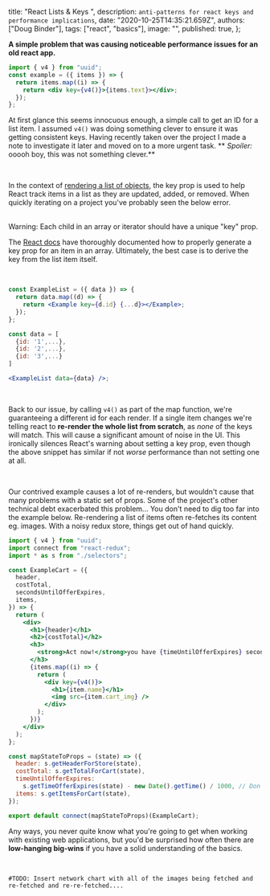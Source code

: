   title: "React Lists & Keys ",
  description: `anti-patterns for react keys and performance implications`,
  date: "2020-10-25T14:35:21.659Z",
  authors: ["Doug Binder"],
  tags: ["react", "basics"],
  image: "",
  published: true,
};

**A simple problem that was causing noticeable performance issues for an old react app.**

```jsx
import { v4 } from "uuid";
const example = ({ items }) => {
  return items.map((i) => {
    return <div key={v4()}>{items.text}></div>;
  });
};
```

At first glance this seems innocuous enough, a simple call to get an ID for a list item. I assumed `v4()` was doing something clever to ensure it was getting consistent keys. Having recently taken over the project I made a note to investigate it later and moved on to a more urgent task. ** _Spoiler:_ ooooh boy, this was not something clever.**

<!--more-->

<br />

In the context of [rendering a list of objects](https://reactjs.org/docs/lists-and-keys.html),
the key prop is used to help React track items in a list as they are updated, added, or removed. When quickly iterating on a project you've probably seen the below error.

<br />

<ConsoleErrorComponent>
  Warning: Each child in an array or iterator should have a unique "key" prop.
</ConsoleErrorComponent>

<br />

The [React docs](https://reactjs.org/docs/lists-and-keys.html) have thoroughly documented how to properly generate a key prop for an item in an array. Ultimately, the best case is to derive the key from the list item itself.

<br />

```jsx
const ExampleList = ({ data }) => {
  return data.map((d) => {
    return <Example key={d.id} {...d}></Example>;
  });
};

const data = [
  {id: '1',...},
  {id: '2',...},
  {id: '3',...}
]

<ExampleList data={data} />;
```

<br />

Back to our issue, by calling `v4()` as part of the map function, we're guaranteeing a different id for each render. If a single item changes we're telling react to **re-render the whole list from scratch**, as _none_ of the keys will match. This will cause a significant amount of noise in the UI. This ironically silences React's warning about setting a key prop, even though the above snippet has similar if not _worse_ performance than not setting one at all.

<br />

Our contrived example causes a lot of re-renders, but wouldn't cause that many problems with a static set of props. Some of the project's other technical debt exacerbated this problem... You don't need to dig too far into the example below. Re-rendering a list of items often re-fetches its content eg. images. With a noisy redux store, things get out of hand quickly.

```jsx
import { v4 } from "uuid";
import connect from "react-redux";
import * as s from "./selectors";

const ExampleCart = ({
  header,
  costTotal,
  secondsUntilOfferExpires,
  items,
}) => {
  return (
    <div>
      <h1>{header}</h1>
      <h2>{costTotal}</h2>
      <h3>
        <strong>Act now!</strong>you have {timeUntilOfferExpires} seconds.{" "}
      </h3>
      {items.map((i) => {
        return (
          <div key={v4()}>
            <h1>{item.name}</h1>
            <img src={item.cart_img} />
          </div>
        );
      })}
    </div>
  );
};

const mapStateToProps = (state) => ({
  header: s.getHeaderForStore(state),
  costTotal: s.getTotalForCart(state),
  timeUntilOfferExpires:
    s.getTimeOfferExpires(state) - new Date().getTime() / 1000, // Don't do this
  items: s.getItemsForCart(state),
});

export default connect(mapStateToProps)(ExampleCart);
```

Any ways, you never quite know what you're going to get when working with existing web applications, but you'd be surprised how often there are **low-hanging big-wins** if you have a solid understanding of the basics.

<br />

`#TODO: Insert network chart with all of the images being fetched and re-fetched and re-re-fetched....`
